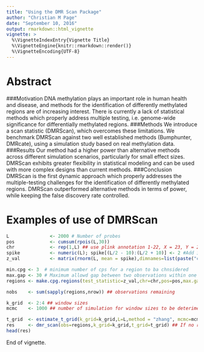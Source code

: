 ```yaml
---
title: "Using the DMR Scan Package"
author: "Christian M Page"
date: "September 10, 2016"
output: rmarkdown::html_vignette
vignette: >
  %\VignetteIndexEntry{Vignette Title}
  %\VignetteEngine{knitr::rmarkdown::render()}
  %\VignetteEncoding{UTF-8}
---
```

# Abstract
###Motivation
DNA methylation plays an important role in human health and disease, and methods for the identification of differently methylated regions are of increasing interest. There is currently a lack of statistical methods which properly address multiple testing, i.e. genome-wide significance for differentially methylated regions.
###Methods
We introduce a scan statistic (DMRScan), which overcomes these limitations. We benchmark DMRScan against two well established methods (Bumphunter, DMRcate), using a simulation study based on real methylation data.
###Results
Our method had a higher power than alternative methods across different simulation scenarios, particularly for small effect sizes. DMRScan exhibits greater flexibility in statistical modeling and can be used with more complex designs than current methods.
###Conclusion 
DMRScan is the first dynamic approach which properly addresses the multiple-testing challenges for the identification of differently methylated regions. DMRScan outperformed alternative methods in terms of power, while keeping the false discovery rate controlled.


# Examples of use of DMRScan

```R
L               <- 2000 # Number of probes
pos             <- cumsum(rpois(L,30))
chr             <- rep(1,L) ## use plink annotation 1-22, X = 23, Y = 24, XY = 25, MT = 26
spike           <- numeric(L); spike[(L/2 - 10):(L/2 + 10)] <- 2 #Add i DMRs around L/2
z_val           <- matrix(rnorm(L, mean = spike),dimnames=list(paste("chr1",pos, sep = ".")))

min.cpg <- 3  # minimum number of cps for a region to ba chnsidered
max.gap <- 30 # Maximum allowd gap between two observations within one region
regions <- make.cpg.regions(test_statistic=z_val,chr=chr,pos=pos,max.gap=max.gap,min.cpg=min.cpg)

nobs    <- sum(sapply(regions,nrow)) ## observations remaining

k_grid  <- 2:4 ## window sizes 
mcmc    <- 1000 ## number of simulation for window sizes to be deterimed

t_grid  <- estimate_t_grid(k_grid=k_grid,L=L,method = "zhang", mcmc=mcmc)
res     <- dmr_scan(obs=regions,k_grid=k_grid,t_grid=t_grid) ## If no regions are found, the function returns NA
head(res)
```
End of vignette.
